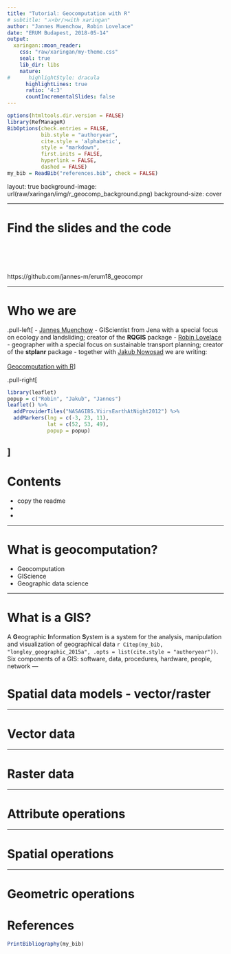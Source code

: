 ```yaml
---
title: "Tutorial: Geocomputation with R"
# subtitle: "⚔<br/>with xaringan"
author: "Jannes Muenchow, Robin Lovelace"
date: "ERUM Budapest, 2018-05-14"
output:
  xaringan::moon_reader:
    css: "raw/xaringan/my-theme.css"
    seal: true
    lib_dir: libs
    nature:
#      highlightStyle: dracula
      highlightLines: true
      ratio: '4:3'
      countIncrementalSlides: false
---
```



```r
options(htmltools.dir.version = FALSE)
library(RefManageR)
BibOptions(check.entries = FALSE, 
           bib.style = "authoryear", 
           cite.style = 'alphabetic', 
           style = "markdown",
           first.inits = FALSE,
           hyperlink = FALSE, 
           dashed = FALSE)
my_bib = ReadBib("references.bib", check = FALSE)
```

layout: true
background-image: url(raw/xaringan/img/r_geocomp_background.png)
background-size: cover


---

# Find the slides and the code
<br>
<br>
<br>
<br>
https://github.com/jannes-m/erum18_geocompr

---

# Who we are

.pull-left[
- [Jannes Muenchow](http://www.geographie.uni-jena.de/en/Muenchow.html) - GIScientist from Jena with a special focus on ecology and landsliding; creator of the **RQGIS** package
- [Robin Lovelace](https://www.robinlovelace.net/) - geographer with a special focus on sustainable transport planning; creator of the **stplanr** package
- together with [Jakub Nowosad](https://nowosad.github.io/) we are writing:
<br>
<br>
[Geocomputation with R](https://geocompr.robinlovelace.net/)
]

.pull-right[
```r
library(leaflet)
popup = c("Robin", "Jakub", "Jannes")
leaflet() %>%
  addProviderTiles("NASAGIBS.ViirsEarthAtNight2012") %>%
  addMarkers(lng = c(-3, 23, 11),
             lat = c(52, 53, 49), 
             popup = popup)
```
]
---

# Contents

- copy the readme
-
-

---

# What is geocomputation?
- Geocomputation
- GIScience
- Geographic data science

---

# What is a GIS?

A **G**eographic **I**nformation **S**ystem is a system for the analysis, manipulation and visualization of geographical data `r Citep(my_bib, "longley_geographic_2015a", .opts = list(cite.style = "authoryear"))`.
Six components of a GIS: software, data, procedures, hardware, people, network
---

# Spatial data models - vector/raster

--- 

# Vector data 

---

# Raster data 

---

# Attribute operations

---  

# Spatial operations

---

# Geometric operations

# References
```r
PrintBibliography(my_bib)
```